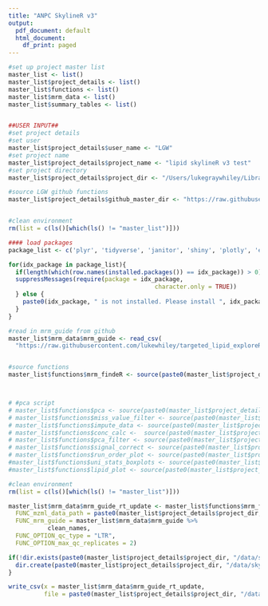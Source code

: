```yaml
---
title: "ANPC SkylineR v3"
output:
  pdf_document: default
  html_document:
    df_print: paged
---
```

<!-- This notebook is designed for use with the ANPC targeted lipid method. 
Section 1: SkylineR is designed to optimise lipidomics data processing in combination with skyline.


Section 1 - SkylineR

This notebook is designed to optimise lipidomics data processing in combination with skyline.

It will perform:
- retention time optimisation by identifying peaks in LTR or QC samples
- standardised peak boundary fitting to all samples

REQUIREMENTS:
- A subfolder containig mzML files created by proteowizard msconvert version 3.0.19. Later versions of MS convert can cause problems with msnbase in r

- mzML files from LTR samples must have "LTR" in their filename

Skyline export files must contain:
- A csv template containing the target transition details. ONLY the following column headers should be present: 
      - "Molecule List" (lipid family (e.g. CE))
      - "Precursor Name" (lipid name (e.g. CE(14:0)))
      - "Precursor Mz" (e.g. 614.6)
      - "Precursor Charge" (set as 1)
      - "Product Mz" (e.g. 369.4)
      - "Product Charge" (set as 1)
      - "Explicit Retention Time" (e.g. 11.66)
      - "Explicit Retention Time Window" (leave at 0.5)
      - "Note" in the column "Note" insert the SIL IS to be used for the target lipid. For the rows containing SIL IS themselves leave the note column blank.
      
      -->


<!-- ALL USER INPUT IN THIS CHUNK -->

```r
#set up project master list
master_list <- list()
master_list$project_details <- list()
master_list$functions <- list()
master_list$mrm_data <- list()
master_list$summary_tables <- list()


##USER INPUT##
#set project details
#set user
master_list$project_details$user_name <- "LGW"
#set project name
master_list$project_details$project_name <- "lipid skylineR v3 test"
#set project directory
master_list$project_details$project_dir <- "/Users/lukegraywhiley/Library/CloudStorage/OneDrive-MurdochUniversity/projects/2022-STANLEY-DELIRISK/data/lipidomics_data"

#source LGW github functions
master_list$project_details$github_master_dir <- "https://raw.githubusercontent.com/lukewhiley/metabolomics_code/main/functions"


#clean environment
rm(list = c(ls()[which(ls() != "master_list")]))
```


```r

#### load packages
package_list <- c('plyr', 'tidyverse', 'janitor', 'shiny', 'plotly', 'effsize', 'dunn.test', 'RColorBrewer', 'statTarget', 'metabom8', 'rstatix', 'ggpubr', 'cowplot', 'knitr', 'stats', 'viridisLite', 'ggbeeswarm')

for(idx_package in package_list){
  if(length(which(row.names(installed.packages()) == idx_package)) > 0){
  suppressMessages(require(package = idx_package,
                                         character.only = TRUE))
  } else {
    paste0(idx_package, " is not installed. Please install ", idx_package, " before continuing.") %>% print()
  }
}

#read in mrm_guide from github
master_list$mrm_data$mrm_guide <- read_csv(
  "https://raw.githubusercontent.com/lukewhiley/targeted_lipid_exploreR_v3/main/templates/LGW_lipid_mrm_template.csv")


#source functions
master_list$functions$mrm_findeR <- source(paste0(master_list$project_details$github_master_dir , "/2022_LGW_FUNC_MRM_findeR.R"))



# #pca script
# master_list$functions$pca <- source(paste0(master_list$project_details$github_master_dir , "/2021_LGW_FUNC_PCA.R"))
# master_list$functions$miss_value_filter <- source(paste0(master_list$project_details$github_master_dir , "/2022_LGW_FUNC_lipid_missing_value_filter.R"))
# master_list$functions$impute_data <- source(paste0(master_list$project_details$github_master_dir , "/2022_LGW_FUNC_lipid_impute_data.R"))
# master_list$functions$conc_calc <-  source(paste0(master_list$project_details$github_master_dir , "/2022_LGW_FUNC_lipid_conc_calculator.R"))
# master_list$functions$pca_filter <- source(paste0(master_list$project_details$github_master_dir , "/2022_LGW_FUNC_lipid_pca_filter.R"))
# master_list$functions$signal_correct <- source(paste0(master_list$project_details$github_master_dir ,"/LGW_FUNC_signal_drift_correct_v0.2.R"))
# master_list$functions$run_order_plot <- source(paste0(master_list$project_details$github_master_dir , "/2022_LGW_FUNC_lipid_pc_runorder_plot.R"))
#master_list$functions$uni_stats_boxplots <- source(paste0(master_list$project_details$github_master_dir , "/2021_LGW_FUNC_compare_means_ggplot_boxplots.R"))
#master_list$functions$lipid_plot <- source(paste0(master_list$project_details$github_master_dir , "/2022_LGW_FUNC_lipid_plot_3D.R"))

#clean environment
rm(list = c(ls()[which(ls() != "master_list")]))

```


<!-- SECTION - extract RTs from each MRM in the mzml files -->
```r

master_list$mrm_data$mrm_guide_rt_update <- master_list$functions$mrm_findeR$value(
  FUNC_mzml_data_path = paste0(master_list$project_details$project_dir, "/data/mzml"),
  FUNC_mrm_guide = master_list$mrm_data$mrm_guide %>% 
           clean_names,
  FUNC_OPTION_qc_type = "LTR",
  FUNC_OPTION_max_qc_replicates = 2)

if(!dir.exists(paste0(master_list$project_details$project_dir, "/data/skyline_updates"))){
  dir.create(paste0(master_list$project_details$project_dir, "/data/skyline_updates"))
}

write_csv(x = master_list$mrm_data$mrm_guide_rt_update,
          file = paste0(master_list$project_details$project_dir, "/data/skyline_updates/mrm_rt_updated.csv"))

```
